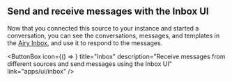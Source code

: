
## Send and receive messages with the Inbox UI

Now that you connected this source to your instance and started a conversation,
you can see the conversations, messages, and templates in the [Airy Inbox](/apps/ui/inbox),
and use it to respond to the messages.

<ButtonBox
  icon={() => <InboxSVG />}
  title="Inbox"
  description="Receive messages from different sources and send messages using the Inbox UI"
  link="apps/ui/inbox"
/>
